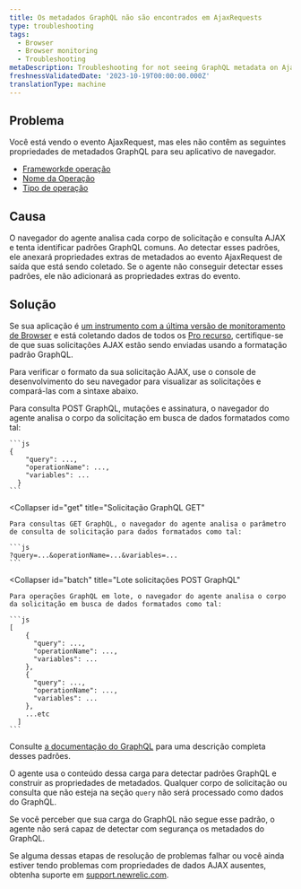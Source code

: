 ```yaml
---
title: Os metadados GraphQL não são encontrados em AjaxRequests
type: troubleshooting
tags:
  - Browser
  - Browser monitoring
  - Troubleshooting
metaDescription: Troubleshooting for not seeing GraphQL metadata on AjaxRequest events for your browser app.
freshnessValidatedDate: '2023-10-19T00:00:00.000Z'
translationType: machine
---
```


## Problema

Você está vendo o evento AjaxRequest, mas eles não contêm as seguintes propriedades de metadados GraphQL para seu aplicativo de navegador.

* [Frameworkde operação](/attribute-dictionary/?event=AjaxRequest&attribute=operationFramework)
* [Nome da Operação](/attribute-dictionary/?event=AjaxRequest&attribute=operationName)
* [Tipo de operação](/attribute-dictionary/?event=AjaxRequest&attribute=operationType)

## Causa

O navegador do agente analisa cada corpo de solicitação e consulta AJAX e tenta identificar padrões GraphQL comuns. Ao detectar esses padrões, ele anexará propriedades extras de metadados ao evento AjaxRequest de saída que está sendo coletado. Se o agente não conseguir detectar esses padrões, ele não adicionará as propriedades extras do evento.

## Solução

Se sua aplicação é [um instrumento com a última versão de monitoramento de Browser](/docs/browser/new-relic-browser/installation-configuration/troubleshooting-browser-monitoring-installation) e está coletando dados de todos os [Pro recurso](/docs/browser/new-relic-browser/browser-pro-features), certifique-se de que suas solicitações AJAX estão sendo enviadas usando a formatação padrão GraphQL.

Para verificar o formato da sua solicitação AJAX, use o console de desenvolvimento do seu navegador para visualizar as solicitações e compará-las com a sintaxe abaixo.

<CollapserGroup>
  <Collapser
    id="post"
    title="Solicitações POST GraphQL"
  >
    Para consulta POST GraphQL, mutações e assinatura, o navegador do agente analisa o corpo da solicitação em busca de dados formatados como tal:

    ```js
    {
        "query": ...,
        "operationName": ...,
        "variables": ... 
      }
    ```
  </Collapser>

  <Collapser
    id="get"
    title="Solicitação GraphQL GET"
  >
    Para consultas GET GraphQL, o navegador do agente analisa o parâmetro de consulta de solicitação para dados formatados como tal:

    ```js
    ?query=...&operationName=...&variables=...
    ```
  </Collapser>

  <Collapser
    id="batch"
    title="Lote solicitações POST GraphQL"
  >
    Para operações GraphQL em lote, o navegador do agente analisa o corpo da solicitação em busca de dados formatados como tal:

    ```js
    [
        {
          "query": ...,
          "operationName": ...,
          "variables": ... 
        },
        {
          "query": ...,
          "operationName": ...,
          "variables": ... 
        },
        ...etc
      ]
    ```
  </Collapser>
</CollapserGroup>

Consulte [a documentação do GraphQL](https://graphql.org/learn/serving-over-http/#post-request) para uma descrição completa desses padrões.

O agente usa o conteúdo dessa carga para detectar padrões GraphQL e construir as propriedades de metadados. Qualquer corpo de solicitação ou consulta que não esteja na seção `query` não será processado como dados do GraphQL.

Se você perceber que sua carga do GraphQL não segue esse padrão, o agente não será capaz de detectar com segurança os metadados do GraphQL.

Se alguma dessas etapas de resolução de problemas falhar ou você ainda estiver tendo problemas com propriedades de dados AJAX ausentes, obtenha suporte em [support.newrelic.com](https://support.newrelic.com).